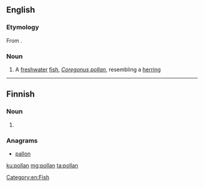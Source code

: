 ==English==
===Etymology===
From {{etyl|ga|en}} {{term|pollán|lang=ga}}.

===Noun===
{{en-noun}}

# A [[freshwater]] [[fish]], ''[[Coregonus pollan]]'', resembling a [[herring]]

[[Category:en:Fish]]

----

==Finnish==

===Noun===
{{head|fi|noun form}}

# {{fi-form of|polla|type=noun|case=genitive|pl=singular}}

===Anagrams===
* [[pallon#Finnish|pallon]]

[[ku:pollan]]
[[mg:pollan]]
[[ta:pollan]]